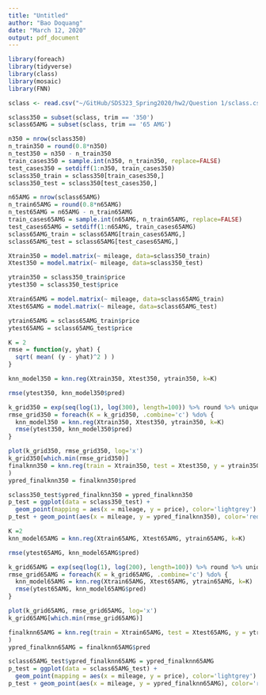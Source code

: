 ```yaml
---
title: "Untitled"
author: "Bao Doquang"
date: "March 12, 2020"
output: pdf_document
---
```


```r

library(foreach)
library(tidyverse)
library(class)
library(mosaic)
library(FNN)

sclass <- read.csv("~/GitHub/SDS323_Spring2020/hw2/Question 1/sclass.csv")

sclass350 = subset(sclass, trim == '350')
sclass65AMG = subset(sclass, trim == '65 AMG')

n350 = nrow(sclass350)
n_train350 = round(0.8*n350) 
n_test350 = n350 - n_train350
train_cases350 = sample.int(n350, n_train350, replace=FALSE)
test_cases350 = setdiff(1:n350, train_cases350)
sclass350_train = sclass350[train_cases350,]
sclass350_test = sclass350[test_cases350,]

n65AMG = nrow(sclass65AMG)
n_train65AMG = round(0.8*n65AMG) 
n_test65AMG = n65AMG - n_train65AMG
train_cases65AMG = sample.int(n65AMG, n_train65AMG, replace=FALSE)
test_cases65AMG = setdiff(1:n65AMG, train_cases65AMG)
sclass65AMG_train = sclass65AMG[train_cases65AMG,]
sclass65AMG_test = sclass65AMG[test_cases65AMG,]

Xtrain350 = model.matrix(~ mileage, data=sclass350_train)
Xtest350 = model.matrix(~ mileage, data=sclass350_test)

ytrain350 = sclass350_train$price
ytest350 = sclass350_test$price

Xtrain65AMG = model.matrix(~ mileage, data=sclass65AMG_train)
Xtest65AMG = model.matrix(~ mileage, data=sclass65AMG_test)

ytrain65AMG = sclass65AMG_train$price
ytest65AMG = sclass65AMG_test$price

K = 2
rmse = function(y, yhat) {
  sqrt( mean( (y - yhat)^2 ) )
}

knn_model350 = knn.reg(Xtrain350, Xtest350, ytrain350, k=K)

rmse(ytest350, knn_model350$pred)

k_grid350 = exp(seq(log(1), log(300), length=100)) %>% round %>% unique
rmse_grid350 = foreach(K = k_grid350, .combine='c') %do% {
  knn_model350 = knn.reg(Xtrain350, Xtest350, ytrain350, k=K)
  rmse(ytest350, knn_model350$pred)
}

plot(k_grid350, rmse_grid350, log='x')
k_grid350[which.min(rmse_grid350)]
finalknn350 = knn.reg(train = Xtrain350, test = Xtest350, y = ytrain350, k=k_grid350[which.min(rmse_grid350)]
)
ypred_finalknn350 = finalknn350$pred

sclass350_test$ypred_finalknn350 = ypred_finalknn350
p_test = ggplot(data = sclass350_test) + 
  geom_point(mapping = aes(x = mileage, y = price), color='lightgrey')
p_test + geom_point(aes(x = mileage, y = ypred_finalknn350), color='red')

K =2
knn_model65AMG = knn.reg(Xtrain65AMG, Xtest65AMG, ytrain65AMG, k=K)

rmse(ytest65AMG, knn_model65AMG$pred)

k_grid65AMG = exp(seq(log(1), log(200), length=100)) %>% round %>% unique
rmse_grid65AMG = foreach(K = k_grid65AMG, .combine='c') %do% {
  knn_model65AMG = knn.reg(Xtrain65AMG, Xtest65AMG, ytrain65AMG, k=K)
  rmse(ytest65AMG, knn_model65AMG$pred)
}

plot(k_grid65AMG, rmse_grid65AMG, log='x')
k_grid65AMG[which.min(rmse_grid65AMG)]

finalknn65AMG = knn.reg(train = Xtrain65AMG, test = Xtest65AMG, y = ytrain65AMG, k=k_grid65AMG[which.min(rmse_grid65AMG)]
)
ypred_finalknn65AMG = finalknn65AMG$pred

sclass65AMG_test$ypred_finalknn65AMG = ypred_finalknn65AMG
p_test = ggplot(data = sclass65AMG_test) + 
  geom_point(mapping = aes(x = mileage, y = price), color='lightgrey')
p_test + geom_point(aes(x = mileage, y = ypred_finalknn65AMG), color='red')

```

